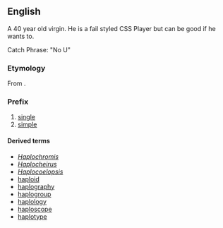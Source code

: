 ==English==
A 40 year old virgin. He is a fail styled CSS Player but can be good if he wants to.

Catch Phrase: "No U"
===Etymology===
From {{etyl|el}} {{term|sc=Grek|ἁπλόος||tr=haplóos|single, simple}}.

===Prefix===
{{infl|en|prefix}}

# [[single]]
# [[simple]]

====Derived terms====
* ''[[Haplochromis]]''
* ''[[Haplocheirus]]''
* ''[[Haplocoelopsis]]''
* [[haploid]]
* [[haplography]]
* [[haplogroup]]
* [[haplology]]
* [[haploscope]]
* [[haplotype]]
